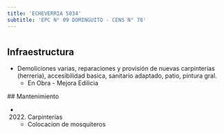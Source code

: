 ```yaml
---
title: 'ECHEVERRIA 5034'
subtitle: 'EPC N° 09 DOMINGUITO - CENS N° 78'
---
```


#
## Infraestructura

* Demoliciones varias, reparaciones y provisión de nuevas carpinterías (herreria), accesibilidad basica, sanitario adaptado, patio, pintura gral. 
    + En Obra - Mejora Edilicia 


 ## Mantenimiento

*  (2022) Carpinterías 
    + Colocacion de mosquiteros







